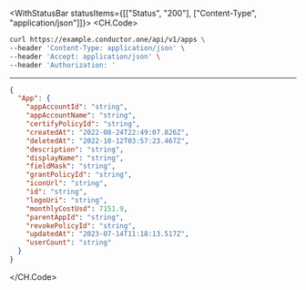 

<WithStatusBar statusItems={[["Status", "200"], ["Content-Type", "application/json"]]}>
  <CH.Code>
  ```bash Example Request
  curl https://example.conductor.one/api/v1/apps \
--header 'Content-Type: application/json' \
--header 'Accept: application/json' \
--header 'Authorization: '
  ```
  ---

  ```json Example Response
  {
    "App": {
      "appAccountId": "string",
      "appAccountName": "string",
      "certifyPolicyId": "string",
      "createdAt": "2022-08-24T22:49:07.826Z",
      "deletedAt": "2022-10-12T03:57:23.467Z",
      "description": "string",
      "displayName": "string",
      "fieldMask": "string",
      "grantPolicyId": "string",
      "iconUrl": "string",
      "id": "string",
      "logoUri": "string",
      "monthlyCostUsd": 7151.9,
      "parentAppId": "string",
      "revokePolicyId": "string",
      "updatedAt": "2023-07-14T11:18:13.517Z",
      "userCount": "string"
    }
  }
  ```
  </CH.Code>
</WithStatusBar>
